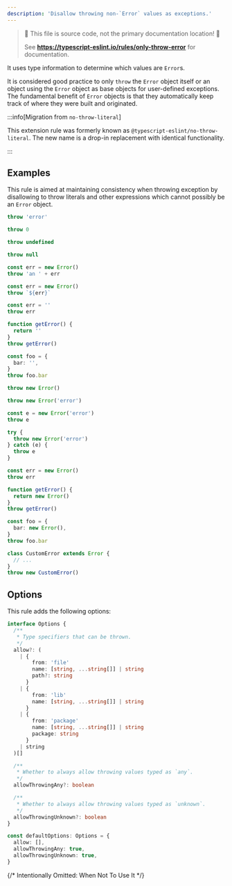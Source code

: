 ```yaml
---
description: 'Disallow throwing non-`Error` values as exceptions.'
---
```



> 🛑 This file is source code, not the primary documentation location! 🛑
>
> See **https://typescript-eslint.io/rules/only-throw-error** for documentation.

It uses type information to determine which values are `Error`s.

It is considered good practice to only `throw` the `Error` object itself or an object using the `Error` object as base objects for user-defined exceptions.
The fundamental benefit of `Error` objects is that they automatically keep track of where they were built and originated.

:::info[Migration from `no-throw-literal`]

This extension rule was formerly known as `@typescript-eslint/no-throw-literal`.
The new name is a drop-in replacement with identical functionality.

:::

## Examples

This rule is aimed at maintaining consistency when throwing exception by disallowing to throw literals and other expressions which cannot possibly be an `Error` object.

<Tabs>
<TabItem value="❌ Incorrect">

```ts
throw 'error'

throw 0

throw undefined

throw null

const err = new Error()
throw 'an ' + err

const err = new Error()
throw `${err}`

const err = ''
throw err

function getError() {
  return ''
}
throw getError()

const foo = {
  bar: '',
}
throw foo.bar
```

</TabItem>
<TabItem value="✅ Correct">

```ts
throw new Error()

throw new Error('error')

const e = new Error('error')
throw e

try {
  throw new Error('error')
} catch (e) {
  throw e
}

const err = new Error()
throw err

function getError() {
  return new Error()
}
throw getError()

const foo = {
  bar: new Error(),
}
throw foo.bar

class CustomError extends Error {
  // ...
}
throw new CustomError()
```

</TabItem>
</Tabs>

## Options

This rule adds the following options:

```ts
interface Options {
  /**
   * Type specifiers that can be thrown.
   */
  allow?: (
    | {
        from: 'file'
        name: [string, ...string[]] | string
        path?: string
      }
    | {
        from: 'lib'
        name: [string, ...string[]] | string
      }
    | {
        from: 'package'
        name: [string, ...string[]] | string
        package: string
      }
    | string
  )[]

  /**
   * Whether to always allow throwing values typed as `any`.
   */
  allowThrowingAny?: boolean

  /**
   * Whether to always allow throwing values typed as `unknown`.
   */
  allowThrowingUnknown?: boolean
}

const defaultOptions: Options = {
  allow: [],
  allowThrowingAny: true,
  allowThrowingUnknown: true,
}
```

{/* Intentionally Omitted: When Not To Use It */}
